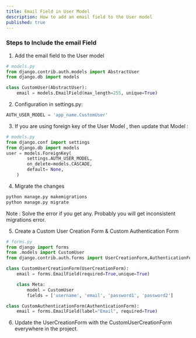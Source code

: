 ```yaml
---
title: Email Field in User Model
description: How to add an email field to the User model
published: true
---
```


### Steps to Include the email Field

1. Add the email field to the User model

```python
# models.py
from django.contrib.auth.models import AbstractUser
from django.db import models

class CustomUser(AbstractUser):
    email = models.EmailField(max_length=255, unique=True)
```

2. Configuration in settings.py:

```python
AUTH_USER_MODEL = 'app_name.CustomUser'
```

3. If you are using foreign key of the User Model , then update that Model : 

```python
# models.py
from django.conf import settings
from django.db import models
user = models.ForeignKey(
        settings.AUTH_USER_MODEL,
        on_delete=models.CASCADE,
        default= None,
    )
```

4. Migrate the changes

```python
python manage.py makemigrations
python manage.py migrate
```

Note : Solve the error if you get any. Probably you will get inconsistent migrations error.

5. Create a Custom User Creation Form & Custom Authentication Form

```python
# forms.py
from django import forms
from .models import CustomUser
from django.contrib.auth.forms import UserCreationForm,AuthenticationForm

class CustomUserCreationForm(UserCreationForm):
    email = forms.EmailField(required=True,unique=True)

    class Meta:
        model = CustomUser
        fields = ['username', 'email', 'password1', 'password2']

class CustomAuthenticationForm(AuthenticationForm):
    email = forms.EmailField(label="Email", required=True)
```

6. Update the UserCreationForm with the CustomUserCreationForm everywhere in the project.
